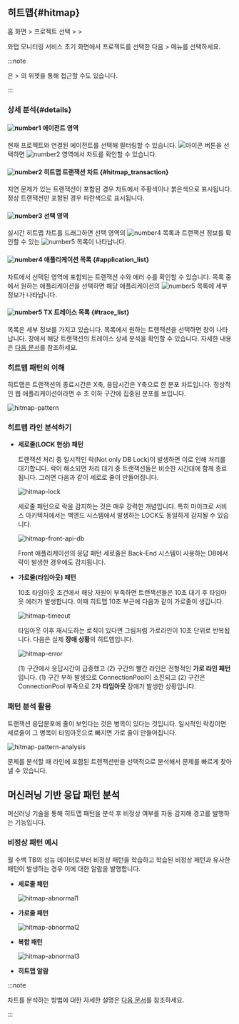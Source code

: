 ## 히트맵{#hitmap}

홈 화면 &gt; 프로젝트 선택 &gt; <Cmdname sid="side_analysis" className="uitext" /> &gt; <Cmdname sid="side_hitmap" className="uitext" />

와탭 모니터링 서비스 초기 화면에서 프로젝트를 선택한 다음 <Cmdname sid="side_analysis" className="uitext" /> &gt; <Cmdname sid="side_hitmap" className="uitext" /> 메뉴를 선택하세요. 

:::note

<Cmdname sid="side_hitmap" className="uitext" />은 <Cmdname sid="side_dashboard" className="uitext" /> &gt; <Cmdname sid="side_appDashboard" className="uitext" />의 <Cmdname sid="AA005" className="uitext" /> 위젯을 통해 접근할 수도 있습니다.

:::

### 상세 분석{#details}

<ImgLang img='tx-hitmap.png' desc='히트맵' />

#### ![number1](/img/number-01.png) 에이전트 영역

현재 프로젝트와 연결된 에이전트를 선택해 필터링할 수 있습니다. ![아이콘](/img/ic-search-on-press.svg) 버튼을 선택하면 ![number2](/img/number-02.png) 영역에서 <Cmdname sid="hitmap_transaction" className="uitext" /> 차트를 확인할 수 있습니다.

#### ![number2](/img/number-02.png) 히트맵 트랜잭션 차트 {#hitmap_transaction}

지연 문제가 있는 트랜잭션이 포함된 경우 <Cmdname sid="hitmap_transaction" className="uitext" /> 차트에서 <span class='ov5ud10'>주황색</span>이나 <span class='etrs'>붉은색</span>으로 표시됩니다. 정상 트랜잭션만 포함된 경우 <span class='woer'>파란색</span>으로 표시됩니다.

#### ![number3](/img/number-03.png) 선택 영역

실시간 히트맵 차트를 드래그하면 선택 영역의 ![number4](/img/number-04.png) <Cmdname sid="application_list" className="uitext" /> 목록과 트랜잭션 정보를 확인할 수 있는 ![number5](/img/number-05.png) <Cmdname sid="trace_list" className="uitext" /> 목록이 나타납니다.

#### ![number4](/img/number-04.png) 애플리케이션 목록 {#application_list}

차트에서 선택된 영역에 포함되는 트랜잭션 수와 에러 수를 확인할 수 있습니다. 목록 중에서 원하는 애플리케이션을 선택하면 해당 애플리케이션의 ![number5](/img/number-05.png) <Cmdname sid="trace_list" className="uitext" /> 목록에 세부 정보가 나타납니다.

#### ![number5](/img/number-05.png) TX 트레이스 목록 {#trace_list}

<Cmdname sid="trace_list" className="uitext" /> 목록은 세부 정보를 가지고 있습니다. 목록에서 원하는 트랜잭션을 선택하면 <Cmdname sid="TTL06527" className="uitext" /> 창이 나타납니다. <Cmdname sid="TTL06527" className="uitext" /> 창에서 해당 트랜잭션의 트레이스 상세 분석을 확인할 수 있습니다. 자세한 내용은 [다음 문서](trs-profile#details)를 참조하세요.

### 히트맵 패턴의 이해

히트맵은 트랜잭션의 종료시간은 X축, 응답시간은 Y축으로 한 분포 차트입니다. 정상적인 웹 애플리케이션이라면 수 초 이하 구간에 집중된 분포를 보입니다.

![hitmap-pattern](https://img.whatap.io/media/user_guide_application/analysis/h0.png)

### 히트맵 라인 분석하기

<Youtube ko="JHVYfJjtYQo" en="JHVYfJjtYQo" ja="JHVYfJjtYQo" />

* **세로줄(LOCK 현상) 패턴**  

  트랜잭션 처리 중 일시적인 락(Not only DB Lock)이 발생하면 이로 인해 처리를 대기합니다. 락이 해소되면 처리 대기 중 트랜잭션들은 비슷한 시간대에 함께 종료됩니다. 그러면 다음과 같이 세로로 줄이 만들어집니다.

  ![hitmap-lock](https://img.whatap.io/media/user_guide_application/analysis/h3.png)

  세로줄 패턴으로 락을 감지하는 것은 매우 강력한 개념입니다. 특히 마이크로 서비스 아키텍처에서는 백엔드 시스템에서 발생하는 LOCK도 동일하게 감지될 수 있습니다.

  ![hitmap-front-api-db](https://img.whatap.io/media/user_guide_application/analysis/h8.png)

  Front 애플리케이션의 응답 패턴 세로줄은 Back-End 시스템이 사용하는 DB에서 락이 발생한 경우에도 감지됩니다.

* **가로줄(타임아웃) 패턴**  

  10초 타임아웃 조건에서 해당 자원이 부족하면 트랜잭션들은 10초 대기 후 타임아웃 에러가 발생합니다. 이때 히트맵 10초 부근에 다음과 같이 가로줄이 생깁니다.

  ![hitmap-timeout](https://img.whatap.io/media/user_guide_application/analysis/h2.png)

  타임아웃 이후 재시도하는 로직이 있다면 그림처럼 가로라인이 10초 단위로 반복됩니다. 다음은 실제 **장애 상황**의 히트맵입니다.

  ![hitmap-error](https://img.whatap.io/media/user_guide_application/analysis/h7.png)

  (1) 구간에서 응답시간이 급증했고 (2) 구간의 빨간 라인은 전형적인 **가로 라인 패턴**입니다. (1) 구간 부하 발생으로 ConnectionPool이 소진되고 (2) 구간은 ConnectionPool 부족으로 2차 **타임아웃** 장애가 발생한 상황입니다.

### 패턴 분석 활용

트랜잭션 응답분포에 줄이 보인다는 것은 병목이 있다는 것입니다. 일시적인 락킹이면 세로줄이 그 병목이 타임아웃으로 빠지면 가로 줄이 만들어집니다.

![hitmap-pattern-analysis](https://img.whatap.io/media/user_guide_application/analysis/h4.png)

문제를 분석할 때 라인에 포함된 트랜잭션만을 선택적으로 분석해서 문제를 빠르게 찾아낼 수 있습니다.

## 머신러닝 기반 응답 패턴 분석

머신러닝 기술을 통해 히트맵 패턴을 분석 후 비정상 여부를 자동 감지해 경고를 발행하는 기능입니다.

<ImgLang img='ml-pattern.png' desc='Machine learning analytics' />

### 비정상 패턴 예시

월 수백 TB의 성능 데이터로부터 비정상 패턴을 학습하고 학습된 비정상 패턴과 유사한 패턴이 발생하는 경우 이에 대한 알람을 발행합니다.

* **세로줄 패턴**  

  ![hitmap-abnormal1](https://img.whatap.io/media/user_guide_application/analysis/h3.png)

* **가로줄 패턴**  

  ![hitmap-abnormal2](https://img.whatap.io/media/user_guide_application/analysis/h2.png)

* **복합 패턴**  

  ![hitmap-abnormal3](https://img.whatap.io/media/user_guide_application/analysis/h7.png)

* **히트맵 알람**  

  <ImgLang img='ai-alert.png' desc='hitmap ai alert' />

:::note

<Cmdname sid="hitmap_transaction" className="uitext" /> 차트를 분석하는 방법에 대한 자세한 설명은 [다음 문서](../best-practice-guides/about-apm-hitmap-class)를 참조하세요.

:::
